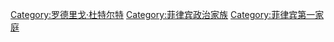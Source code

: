 [[Category:罗德里戈·杜特尔特|Category:罗德里戈·杜特尔特]]
[[Category:菲律宾政治家族|Category:菲律宾政治家族]]
[[Category:菲律宾第一家庭|Category:菲律宾第一家庭]]